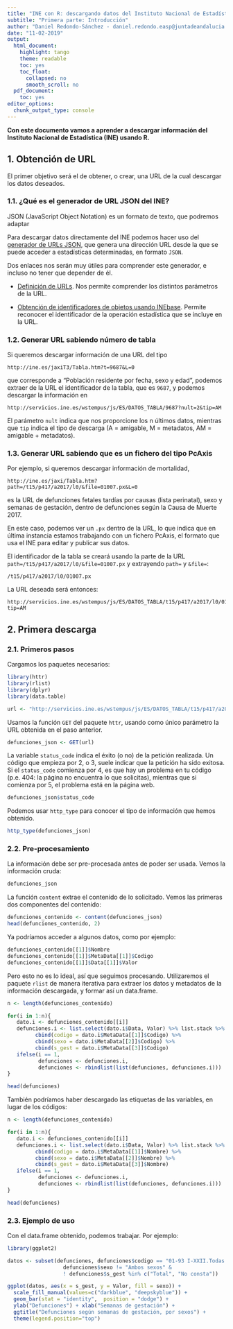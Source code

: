 ---
title: "INE con R: descargando datos del Instituto Nacional de Estadística desde R"
subtitle: "Primera parte: Introducción"
author: "Daniel Redondo-Sánchez - daniel.redondo.easp@juntadeandalucia.es"
date: "11-02-2019"
output:
  html_document:
    highlight: tango
    theme: readable    
    toc: yes
    toc_float:
      collapsed: no
      smooth_scroll: no
  pdf_document:
    toc: yes
editor_options: 
  chunk_output_type: console
---

**Con este documento vamos a aprender a descargar información del Instituto Nacional de Estadística (INE) usando R.**

## 1. Obtención de URL

El primer objetivo será el de obtener, o crear, una URL de la cual descargar los datos deseados.

### 1.1. ¿Qué es el generador de URL JSON del INE?

JSON (JavaScript Object Notation) es un formato de texto, que podremos adaptar 

Para descargar datos directamente del INE podemos hacer uso del [generador de URLs JSON](https://www.ine.es/dyngs/DataLab/manual.html?cid=66), que genera una dirección URL desde la que se puede acceder a estadísticas determinadas, en formato `JSON`.

Dos enlaces nos serán muy útiles para comprender este generador, e incluso no tener que depender de él.

* [Definición de URLs](https://www.ine.es/dyngs/DataLab/manual.html?cid=47). Nos permite comprender los distintos parámetros de la URL.

* [Obtención de identificadores de objetos usando INEbase](https://www.ine.es/dyngs/DataLab/es/manual.html?cid=1259945947403). Permite reconocer el identificador de la operación estadística que se incluye en la URL.

### 1.2. Generar URL sabiendo número de tabla

Si queremos descargar información de una URL del tipo

```{}
http://ine.es/jaxiT3/Tabla.htm?t=9687&L=0
```

que corresponde a "Población residente por fecha, sexo y edad", podemos extraer de la URL el identificador de la tabla, que es `9687`, y podemos descargar la información en 

```{}
http://servicios.ine.es/wstempus/js/ES/DATOS_TABLA/9687?nult=2&tip=AM
```

El parámetro `nult` indica que nos proporcione los n últimos datos, mientras que `tip` indica el tipo de descarga (A = amigable, M = metadatos, AM = amigable + metadatos).

### 1.3. Generar URL sabiendo que es un fichero del tipo PcAxis 

Por ejemplo, si queremos descargar información de mortalidad,

```{}
http://ine.es/jaxi/Tabla.htm?path=/t15/p417/a2017/l0/&file=01007.px&L=0
```

es la URL de defunciones fetales tardías por causas (lista perinatal), sexo y semanas de gestación, dentro de defunciones según la Causa de Muerte 2017.

En este caso, podemos ver un `.px` dentro de la URL, lo que indica que en última instancia estamos trabajando con un fichero PcAxis, el formato que usa el INE para editar y publicar sus datos.

El identificador de la tabla se creará usando la parte de la URL `path=/t15/p417/a2017/l0/&file=01007.px` y extrayendo `path=` y `&file=`:


```{}
/t15/p417/a2017/l0/01007.px
```

La URL deseada será entonces:

```{}
http://servicios.ine.es/wstempus/js/ES/DATOS_TABLA/t15/p417/a2017/l0/01007.px?tip=AM
```

## 2. Primera descarga

### 2.1. Primeros pasos

Cargamos los paquetes necesarios:
```{r message=FALSE}
library(httr)
library(rlist)
library(dplyr)
library(data.table)
```

```{r}
url <- "http://servicios.ine.es/wstempus/js/ES/DATOS_TABLA/t15/p417/a2017/l0/01007.px?tip=AM"
```

Usamos la función `GET` del paquete `httr`, usando como único parámetro la URL obtenida en el paso anterior.

```{r peticion}
defunciones_json <- GET(url)
```

La variable `status_code` indica el éxito (o no) de la petición realizada. Un código que empieza por 2, o 3, suele indicar que la petición ha sido exitosa. Si el `status_code` comienza por 4, es que hay un problema en tu código (p.e. 404: la página no encuentra lo que solicitas), mientras que si comienza por 5, el problema está en la página web.

```{r}
defunciones_json$status_code
```

Podemos usar `http_type` para conocer el tipo de información que hemos obtenido.

```{r}
http_type(defunciones_json)
```

### 2.2. Pre-procesamiento

La información debe ser pre-procesada antes de poder ser usada. Vemos la información cruda:

```{r}
defunciones_json
```

La función `content` extrae el contenido de lo solicitado. Vemos las primeras dos componentes del contenido:

```{r}
defunciones_contenido <- content(defunciones_json)
head(defunciones_contenido, 2)
```

Ya podríamos acceder a algunos datos, como por ejemplo:

```{r}
defunciones_contenido[[1]]$Nombre
defunciones_contenido[[1]]$MetaData[[1]]$Codigo
defunciones_contenido[[1]]$Data[[1]]$Valor
```

Pero esto no es lo ideal, así que seguimos procesando. Utilizaremos el paquete `rlist` de manera iterativa para extraer los datos y metadatos de la información descargada, y formar así un data.frame.


```{r}
n <- length(defunciones_contenido)

for(i in 1:n){
   dato.i <- defunciones_contenido[[i]]
   defunciones.i <- list.select(dato.i$Data, Valor) %>% list.stack %>%
         cbind(codigo = dato.i$MetaData[[1]]$Codigo) %>%
         cbind(sexo = dato.i$MetaData[[2]]$Codigo) %>%
         cbind(s_gest = dato.i$MetaData[[3]]$Codigo)
   ifelse(i == 1,
          defunciones <- defunciones.i,
          defunciones <- rbindlist(list(defunciones, defunciones.i)))
}

head(defunciones)
```

También podríamos haber descargado las etiquetas de las variables, en lugar de los códigos:


```{r}
n <- length(defunciones_contenido)

for(i in 1:n){
   dato.i <- defunciones_contenido[[i]]
   defunciones.i <- list.select(dato.i$Data, Valor) %>% list.stack %>%
         cbind(codigo = dato.i$MetaData[[1]]$Nombre) %>%
         cbind(sexo = dato.i$MetaData[[2]]$Nombre) %>%
         cbind(s_gest = dato.i$MetaData[[3]]$Nombre)
   ifelse(i == 1,
          defunciones <- defunciones.i,
          defunciones <- rbindlist(list(defunciones, defunciones.i)))
}

head(defunciones)
```



### 2.3. Ejemplo de uso

Con el data.frame obtenido, podemos trabajar. Por ejemplo:

```{r}
library(ggplot2)

datos <- subset(defunciones, defunciones$codigo == "01-93 I-XXII.Todas las causas" &
                  defunciones$sexo != "Ambos sexos" &
                  ! defunciones$s_gest %in% c("Total", "No consta"))

ggplot(datos, aes(x = s_gest, y = Valor, fill = sexo)) +
  scale_fill_manual(values=c("darkblue", "deepskyblue")) +
  geom_bar(stat = "identity",  position = "dodge") +
  ylab("Defunciones") + xlab("Semanas de gestación") +
  ggtitle("Defunciones según semanas de gestación, por sexos") +
  theme(legend.position="top")
```